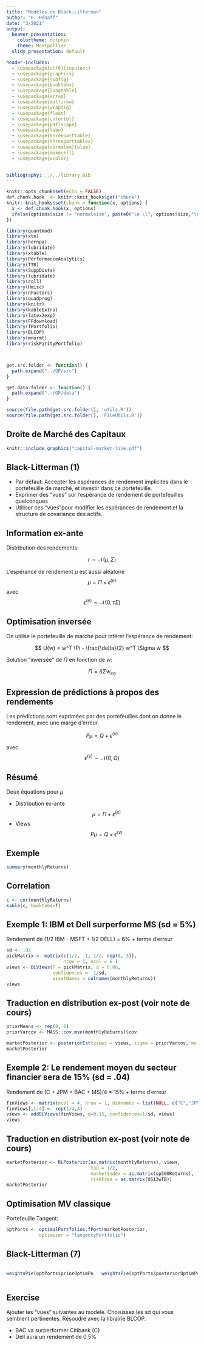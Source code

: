 ```yaml
---
title: "Modèles de Black-Litterman"
author: "P. Hénaff"
date: "3/2021"
output:
  beamer_presentation:
    colortheme: dolphin
    theme: Montpellier
  slidy_presentation: default

header-includes:
  - \usepackage[utf8]{inputenc}
  - \usepackage{graphicx}
  - \usepackage{subfig}
  - \usepackage{booktabs}
  - \usepackage{longtable}
  - \usepackage{array}
  - \usepackage{multirow}
  - \usepackage{wrapfig}
  - \usepackage{float}
  - \usepackage{colortbl}
  - \usepackage{pdflscape}
  - \usepackage{tabu}
  - \usepackage{threeparttable}
  - \usepackage{threeparttablex}
  - \usepackage[normalem]{ulem}
  - \usepackage{makecell}
  - \usepackage{xcolor}

  
bibliography: ../../library.bib
---
```


```r
knitr::opts_chunk$set(echo = FALSE)
def.chunk.hook  <- knitr::knit_hooks$get("chunk")
knitr::knit_hooks$set(chunk = function(x, options) {
  x <- def.chunk.hook(x, options)
  ifelse(options$size != "normalsize", paste0("\n \\", options$size,"\n\n", x, "\n\n \\normalsize"), x)
})
```

```r
library(quantmod)
library(xts)
library(hornpa)
library(lubridate)
library(xtable)
library(PerformanceAnalytics)
library(TTR)
library(SuppDists)
library(lubridate)
library(roll)
library(Hmisc)
library(nFactors)
library(quadprog)
library(knitr)
library(kableExtra)
library(latex2exp)
library(FFdownload)
library(fPortfolio)
library(BLCOP)
library(mnormt)
library(riskParityPortfolio)



get.src.folder <- function() {
  path.expand("../GP/src")
}

get.data.folder <- function() {
  path.expand("../GP/data")
}

source(file.path(get.src.folder(), 'utils.R'))
source(file.path(get.src.folder(), 'FileUtils.R'))
```

## Droite de Marché des Capitaux

```r
knitr::include_graphics("capital-market-line.pdf")
```


## Black-Litterman (1)

+ Par défaut: Accepter les espérances de rendement implicites dans le 
portefeuille de marché, et investir dans ce portefeuille.
+ Exprimer des "vues" sur l'espérance de rendement de portefeuilles quelconques
+ Utiliser ces "vues"pour modifier les espérances de rendement et la structure de covariance des actifs.


## Information ex-ante

Distribution des rendements:

$$
r \sim \mathcal{N}(\mu, \Sigma)
$$

L'espérance de rendement $\mu$ est aussi aléatoire
$$
\mu = \Pi + \epsilon^{(e)}
$$
avec
$$
\epsilon^{(e)} \sim \mathcal{N}(0, \tau \Sigma)
$$

## Optimisation inversée

On utilise le portefeuille de marché pour inférer l'espérance de rendement:

$$
U(w) = w^T \Pi - \frac{\delta}{2} w^T \Sigma w
$$

Solution "inversée" de $\Pi$ en fonction de $w$:

$$
\Pi = \delta \Sigma w_{eq}
$$

## Expression de prédictions à propos des rendements

Les prédictions sont exprimées par des portefeuilles dont on donne le rendement, avec une marge d'erreur.

$$
P \mu = Q + \epsilon^{(v)}
$$

avec 
$$
\epsilon^{(v)} \sim \mathcal{N}(0, \Omega)
$$

## Résumé

Deux équations pour $\mu$

* Distribution ex-ante
$$
\mu = \Pi + \epsilon^{(e)}
$$
* Views
$$
P \mu = Q + \epsilon^{(v)}
$$


## Exemple

\tiny
```r
summary(monthlyReturns)
```
\normalsize

## Correlation

\tiny
```r
c <- cor(monthlyReturns)
kable(c, booktabs=T)
```
\normalsize

## Exemple 1: IBM et Dell surperforme MS (sd = 5%)

Rendement de (1/2 IBM - MSFT + 1/2 DELL) = 6% + terme d'erreur


\tiny
```r
sd <- .02
pickMatrix <- matrix(c(1/2, -1, 1/2, rep(0, 3)), 
                     nrow = 1, ncol = 6 )
views <- BLViews(P = pickMatrix, q = 0.06,
                 confidences =  1/sd, 
                 assetNames = colnames(monthlyReturns))
views
```
\normalsize

## Traduction en distribution ex-post (voir note de cours)

\tiny
```r
priorMeans <- rep(0, 6)
priorVarcov <- MASS::cov.mve(monthlyReturns)$cov

marketPosterior <- posteriorEst(views = views, sigma = priorVarcov, mu = priorMeans, tau = 1/2)
marketPosterior
```
\normalsize

## Exemple 2: Le rendement moyen du secteur financier sera de 15% (sd = .04)

Rendement de (C + JPM + BAC + MS)/4 = 15% + terme d'erreur
\tiny
```r
finViews <- matrix(ncol = 4, nrow = 1, dimnames = list(NULL, c("C","JPM","BAC","MS")))
finViews[,1:4] <- rep(1/4,4)
views <- addBLViews(finViews, q=0.15, confidences=1/sd, views)
views
```
\normalsize

## Traduction en distribution ex-post (voir note de cours)

\tiny
```r
marketPosterior <- BLPosterior(as.matrix(monthlyReturns), views,
                               tau = 1/2, 
                               marketIndex = as.matrix(sp500Returns),
                               riskFree = as.matrix(US13wTB))
marketPosterior
```
\normalsize

## Optimisation MV classique

Portefeuille Tangent:

\tiny
```r
optPorts <- optimalPortfolios.fPort(marketPosterior, 
            optimizer = "tangencyPortfolio")
```
\normalsize

## Black-Litterman (7)

:::: columns

::: column

```r
weightsPie(optPorts$priorOptimPortfolio)
```
:::

::: column
```r
weightsPie(optPorts$posteriorOptimPortfolio)
```
:::

::::

## Exercise

Ajouter les "vues" suivantes au modèle. Choisissez les sd qui vous semblent pertinentes.
Résoudre avec la librairie BLCOP.

* BAC va surperformer Citibank (C)
* Dell aura un rendement de 0.5%

